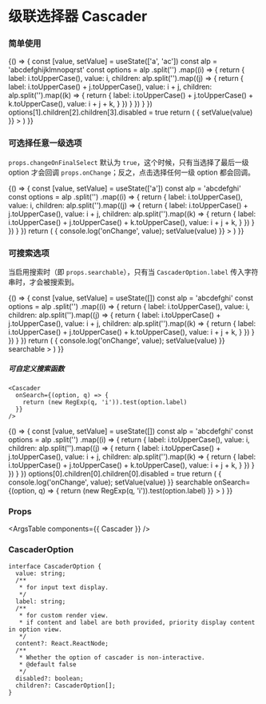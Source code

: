 
<Meta title="组件/级联选择器 Cascader" component={Cascader} />

# 级联选择器 Cascader

### 简单使用

<Canvas>
  <Story name="Cascader">
    {() => {
      const [value, setValue] = useState(['a', 'ac'])
      const alp = 'abcdefghijklmnopqrst'
      const options = alp
        .split('')
        .map((i) => {
          return {
            label: i.toUpperCase(),
            value: i,
            children: alp.split('').map((j) => {
              return {
                label: i.toUpperCase() + j.toUpperCase(),
                value: i + j,
                children: alp.split('').map((k) => {
                  return {
                    label: i.toUpperCase() + j.toUpperCase() + k.toUpperCase(),
                    value: i + j + k,
                  }
                })
              }
            })
          }
        })
      options[1].children[2].children[3].disabled = true
      return (
        <Cascader
          usePortal
          placeholder={'Please select'}
          options={options}
          value={value}
          onChange={(value) => { setValue(value) }}
        >
        </Cascader>
      )
    }}
  </Story>
</Canvas>

### 可选择任意一级选项

`props.changeOnFinalSelect` 默认为 `true`，这个时候，只有当选择了最后一级 option 才会回调 `props.onChange`；反之，点击选择任何一级 option 都会回调。

<Canvas>
  <Story name="Cascader with select any level option">
    {() => {
      const [value, setValue] = useState(['a'])
      const alp = 'abcdefghi'
      const options = alp
        .split('')
        .map((i) => {
          return {
            label: i.toUpperCase(),
            value: i,
            children: alp.split('').map((j) => {
              return {
                label: i.toUpperCase() + j.toUpperCase(),
                value: i + j,
                children: alp.split('').map((k) => {
                  return {
                    label: i.toUpperCase() + j.toUpperCase() + k.toUpperCase(),
                    value: i + j + k,
                  }
                })
              }
            })
          }
        })
      return (
        <Cascader
          usePortal
          placeholder={'Please select'}
          changeOnFinalSelect={false}
          options={options}
          value={value}
          onChange={(value) => { console.log('onChange', value); setValue(value) }}
        >
        </Cascader>
      )
    }}
  </Story>
</Canvas>

### 可搜索选项

当启用搜索时（即 `props.searchable`），只有当 `CascaderOption.label` 传入字符串时，才会被搜索到。

<Canvas>
  <Story name="Cascader with search">
    {() => {
      const [value, setValue] = useState([])
      const alp = 'abcdefghi'
      const options = alp
        .split('')
        .map((i) => {
          return {
            label: i.toUpperCase(),
            value: i,
            children: alp.split('').map((j) => {
              return {
                label: i.toUpperCase() + j.toUpperCase(),
                value: i + j,
                children: alp.split('').map((k) => {
                  return {
                    label: i.toUpperCase() + j.toUpperCase() + k.toUpperCase(),
                    value: i + j + k,
                  }
                })
              }
            })
          }
        })
      return (
        <Cascader
          usePortal
          placeholder={'Please select'}
          options={options}
          value={value}
          onChange={(value) => { console.log('onChange', value); setValue(value) }}
          searchable
        >
        </Cascader>
      )
    }}
  </Story>
</Canvas>

##### 可自定义搜索函数

```tsx
<Cascader
  onSearch={(option, q) => {
    return (new RegExp(q, 'i')).test(option.label)
  }}
/>
```

<Canvas>
  <Story name="Cascader with custom search">
    {() => {
      const [value, setValue] = useState([])
      const alp = 'abcdefghi'
      const options = alp
        .split('')
        .map((i) => {
          return {
            label: i.toUpperCase(),
            value: i,
            children: alp.split('').map((j) => {
              return {
                label: i.toUpperCase() + j.toUpperCase(),
                value: i + j,
                children: alp.split('').map((k) => {
                  return {
                    label: i.toUpperCase() + j.toUpperCase() + k.toUpperCase(),
                    value: i + j + k,
                  }
                })
              }
            })
          }
        })
      options[0].children[0].children[0].disabled = true
      return (
        <Cascader
          usePortal
          placeholder={'Please select'}
          options={options}
          value={value}
          onChange={(value) => { console.log('onChange', value); setValue(value) }}
          searchable
          onSearch={(option, q) => {
            return (new RegExp(q, 'i')).test(option.label)
          }}
        >
        </Cascader>
      )
    }}
  </Story>
</Canvas>

### Props

<ArgsTable components={{ Cascader }} />

### CascaderOption

```tsx
interface CascaderOption {
  value: string;
  /**
   * for input text display.
   */
  label: string;
  /**
   * for custom render view.
   * if content and label are both provided, priority display content in option view.
   */
  content?: React.ReactNode;
  /**
   * Whether the option of cascader is non-interactive.
   * @default false
   */
  disabled?: boolean;
  children?: CascaderOption[];
}
```
